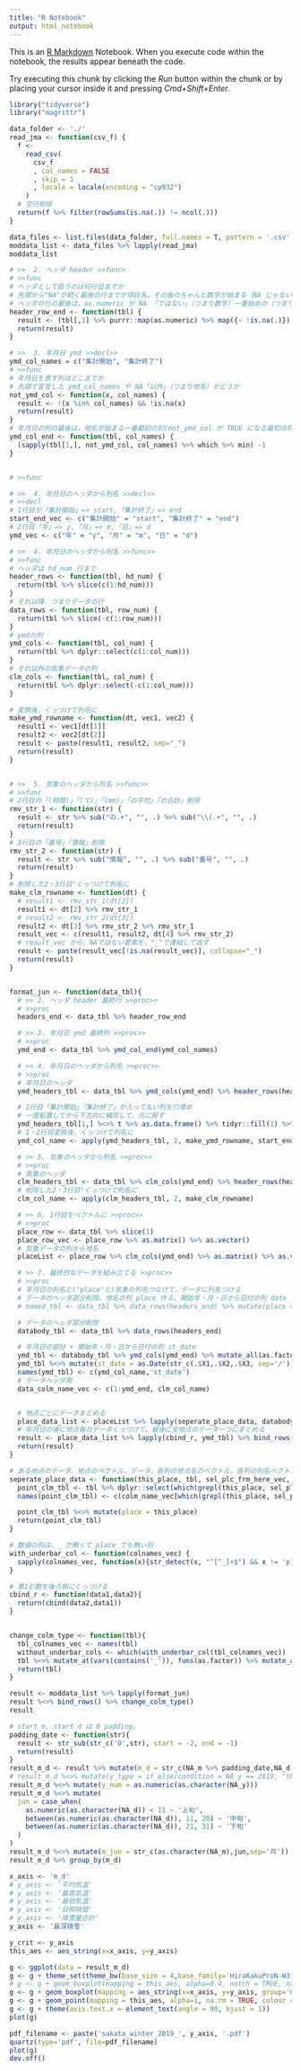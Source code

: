 ```yaml
---
title: "R Notebook"
output: html_notebook
---
```


This is an [R Markdown](http://rmarkdown.rstudio.com) Notebook. When you execute code within the notebook, the results appear beneath the code. 

Try executing this chunk by clicking the *Run* button within the chunk or by placing your cursor inside it and pressing *Cmd+Shift+Enter*. 

```r
library("tidyverse")
library("magrittr")

```

```r
data_folder <- './'
read_jma <- function(csv_f) {
  f <-
    read_csv(
      csv_f
      , col_names = FALSE
      , skip = 1
      , locale = locale(encoding = "cp932")
    )
  # 空行削除
  return(f %>% filter(rowSums(is.na(.)) != ncol(.)))
}

data_files <- list.files(data_folder, full.names = T, pattern = '.csv')
moddata_list <- data_files %>% lapply(read_jma)
moddata_list


```
```r
# >>  2. ヘッダ header >>func>
# >>func
# ヘッダとして扱うのは何行目までか
# 先頭から"NA"が続く最後の行までが項目名。その後のちゃんと数字が始まる（NA じゃない）行からがデータ。
# ヘッダの行の最後は，as.numeric が NA 「ではない」（つまり数字）一番始めの（つまりデータの始まる）行の一つ前まで
header_row_end <- function(tbl) {
  result <- (tbl[,1] %>% purrr::map(as.numeric) %>% map({~ !is.na(.)}) %>% flatten_lgl %>% which %>% min)-1
  return(result)
}

# >>  3. 年月日 ymd >>decl>>
ymd_col_names = c("集計開始", "集計終了")
# >>func
# 年月日を表す列はどこまでか
# 先頭で宣言した ymd_col_names や NA「以外」（つまり地名）かどうか
not_ymd_col <- function(x, col_names) {
  result <- !(x %in% col_names) && !is.na(x)
  return(result)
}
# 年月日の列の最後は，地名が始まる一番最初の列(not_ymd_col が TRUE になる最初の列)の，1つ前
ymd_col_end <- function(tbl, col_names) {
  (sapply(tbl[1,], not_ymd_col, col_names) %>% which %>% min) -1
}


# >>func

# >>  4. 年月日のヘッダから列名 >>decl>>
# >>decl
# 1行目が「集計開始」=> start,「集計終了」=> end
start_end_vec <- c("集計開始" = "start", "集計終了" = "end")
# 2行目「年」=> y,「月」=> m,「日」=> d
ymd_vec <- c("年" = "y", "月" = "m", "日" = "d")

# >>  4. 年月日のヘッダから列名 >>func>>
# >>func
# ヘッダは hd_num 行まで
header_rows <- function(tbl, hd_num) {
  return(tbl %>% slice(c(1:hd_num)))
}
# それ以降，つまりデータの行
data_rows <- function(tbl, row_num) {
  return(tbl %>% slice(-c(1:row_num)))
}
# ymdの列
ymd_cols <- function(tbl, col_num) {
  return(tbl %>% dplyr::select(c(1:col_num)))
}
# それ以外の気象データの列
clm_cols <- function(tbl, col_num) {
  return(tbl %>% dplyr::select(-c(1:col_num)))
}

# 変換後，くっつけて列名に
make_ymd_rowname <- function(dt, vec1, vec2) {
  result1 <- vec1[dt[1]]
  result2 <- vec2[dt[2]]
  result <- paste(result1, result2, sep="_")
  return(result)
}


# >>  5. 気象のヘッダから列名 >>func>>
# >>func
# 2行目の「(時間)」「(℃)」「(mm)」「の平均」「の合計」削除
rmv_str_1 <- function(str) {
  result <- str %>% sub("の.+", "", .) %>% sub("\\(.+", "", .)
  return(result)
}
# 3行目の「番号」「情報」削除
rmv_str_2 <- function(str) {
  result <- str %>% sub("情報", "", .) %>% sub("番号", "", .)
  return(result)
}
# 削除した2・3行目"くっつけて列名に
make_clm_rowname <- function(dt) {
  # result1 <- rmv_str_1(dt[2])
  result1 <- dt[2] %>% rmv_str_1
  # result2 <- rmv_str_2(dt[3])
  result2 <- dt[3] %>% rmv_str_2 %>% rmv_str_1
  result_vec <- c(result1, result2, dt[4] %>% rmv_str_2)
  # result_vec から，NAではない要素を，"_"で連結して返す
  result <- paste(result_vec[!is.na(result_vec)], collapse="_")
  return(result)
}


format_jun <- function(data_tbl){
  # >> 2. ヘッダ header 最終行 >>proc>>
  # >>proc
  headers_end <- data_tbl %>% header_row_end

  # >> 3. 年月日 ymd 最終列 >>proc>>
  # >>proc
  ymd_end <- data_tbl %>% ymd_col_end(ymd_col_names)

  # >> 4. 年月日のヘッダから列名 >>proc>>
  # >>proc
  # 年月日のヘッダ
  ymd_headers_tbl <- data_tbl %>% ymd_cols(ymd_end) %>% header_rows(headers_end)

  # 1行目「集計開始」「集計終了」が入ってない列を穴埋め
  # 一度転置してから下方向に補完して，元に戻す
  ymd_headers_tbl[1,] %<>% t %>% as.data.frame() %>% tidyr::fill(1) %>% t
  # 1・2行目変換後，くっつけて列名に
  ymd_col_name <- apply(ymd_headers_tbl, 2, make_ymd_rowname, start_end_vec, ymd_vec)

  # >> 5. 気象のヘッダから列名 >>proc>>
  # >>proc
  # 気象のヘッダ
  clm_headers_tbl <- data_tbl %>% clm_cols(ymd_end) %>% header_rows(headers_end)
  # 削除した2・3行目"くっつけて列名に
  clm_col_name <- apply(clm_headers_tbl, 2, make_clm_rowname)

  # >> 6. 1行目をベクトルに >>proc>>
  # >>proc
  place_row <- data_tbl %>% slice(1)
  place_row_vec <- place_row %>% as.matrix() %>% as.vector()
  # 気象データの列から地名
  placeList <- place_row %>% clm_cols(ymd_end) %>% as.matrix() %>% as.vector() %>% unique

  # >> 7. 最終的なデータを組み立てる >>proc>>
  # >>proc
  # 年月日の列名と("place"と)気象の列名つなげて，データに列名つける
  # データのヘッダ部分削除。地名の列 place 作る。開始年・月・日から日付の列 date 作る。date，年月日，地名，データの順に並べる
  # named_tbl <- data_tbl %>% data_rows(headers_end) %>% mutate(place = placeList[1]) %>% mutate(date = as.Date(str_c(.$X1,.$X2,.$X3, sep='/'))) %>% dplyr::select(date, c(1:ymd_end), place, which(grepl(placeList[1], place_row_vec)))

  # データのヘッダ部分削除
  databody_tbl <- data_tbl %>% data_rows(headers_end)

  # 年月日の部分 + 開始年・月・日から日付の列 st_date
  ymd_tbl <- databody_tbl %>% ymd_cols(ymd_end) %>% mutate_all(as.factor)
  ymd_tbl %<>% mutate(st_date = as.Date(str_c(.$X1,.$X2,.$X3, sep='/')))
  names(ymd_tbl) <- c(ymd_col_name,'st_date')
  # データヘッダ用
  data_colm_name_vec <- c(1:ymd_end, clm_col_name)


  # 地点ごとにデータまとめる
  place_data_list <- placeList %>% lapply(seperate_place_data, databody_tbl, place_row_vec, data_colm_name_vec)
  # 年月日の後に地点毎のデータくっつけて，最後に全地点のデータ一つにまとめる
  result <- place_data_list %>% lapply(cbind_r, ymd_tbl) %>% bind_rows()
  return(result)
}

# ある地点のデータ。地点のベクトル，データ，各列の地点名のベクトル，各列の列名ベクトル。 データからその地点のもの取り出し，列名付けて地名の列つけて返す。
seperate_place_data <- function(this_place, tbl, sel_plc_frm_here_vec, colm_name_vec){
  point_clm_tbl <- tbl %>% dplyr::select(which(grepl(this_place, sel_plc_frm_here_vec)))
  names(point_clm_tbl) <- c(colm_name_vec[which(grepl(this_place, sel_plc_frm_here_vec))])

  point_clm_tbl %<>% mutate(place = this_place)
  return(point_clm_tbl)
}

# 数値の列は，_ が無くて place でも無い列
with_underbar_col <- function(colnames_vec) {
  sapply(colnames_vec, function(x){str_detect(x, "^[^_]+$") && x != 'place'})
}

# 第1引数を後ろ側にくっつける
cbind_r <- function(data1,data2){
  return(cbind(data2,data1))
}


change_colm_type <- function(tbl){
  tbl_colnames_vec <- names(tbl)
  without_underbar_cols <- which(with_underbar_col(tbl_colnames_vec))
  tbl %<>% mutate_at(vars(contains('_')), funs(as.factor)) %>% mutate_at(vars(without_underbar_cols), funs(as.numeric)) %>% mutate(place = as.factor(place)) %>% mutate(st_date = as.Date(st_date))
  return(tbl)
}


```

```r
result <- moddata_list %>% lapply(format_jun)
result %<>% bind_rows() %>% change_colm_type()
result

# start_m, start_d は 0 padding。
padding_date <- function(str){
  result <- str_sub(str_c('0',str), start = -2, end = -1)
  return(result)
}
result_m_d <- result %>% mutate(m_d = str_c(NA_m %>% padding_date,NA_d %>% padding_date,sep='/') %>% as.factor)
# result_m_d %<>% mutate(y_type = if_else(condition = NA_y == 2019, "this", "prev"))
result_m_d %<>% mutate(y_num = as.numeric(as.character(NA_y)))
result_m_d %<>% mutate(
  jun = case_when(
    as.numeric(as.character(NA_d)) < 11 ~ '上旬',
    between(as.numeric(as.character(NA_d)), 11, 20) ~ '中旬',
    between(as.numeric(as.character(NA_d)), 21, 31) ~ '下旬'
  )
)
result_m_d %<>% mutate(m_jun = str_c(as.character(NA_m),jun,sep='月'))
result_m_d %>% group_by(m_d)
```

```r
x_axis <- 'm_d'
# y_axis <- '平均気温'
# y_axis <- '最高気温'
# y_axis <- '最低気温'
# y_axis <- '日照時間'
# y_axis <- '降雪量合計'
y_axis <- '最深積雪'

y_crit <- y_axis
this_aes <- aes_string(x=x_axis, y=y_axis)

g <- ggplot(data = result_m_d)
g <- g + theme_set(theme_bw(base_size = 4,base_family='HiraKakuProN-W3'))
# g <- g + geom_boxplot(mapping = this_aes, alpha=0.4, notch = TRUE, na.rm = TRUE, colour = '#00009999',data=result_m_d %>% filter(NA_y!='2019'))
g <- g + geom_boxplot(mapping = aes_string(x=x_axis, y=y_axis, group='m_jun'), alpha=0.4, notch = TRUE, na.rm = TRUE, colour = '#00009999',data=result_m_d %>% filter(y_num > 2008) %>% group_by(m_jun))
g <- g + geom_point(mapping = this_aes, alpha=1, na.rm = TRUE, colour = '#99000099',data=result_m_d %>% filter((NA_y=='2019' & NA_m==12) | (NA_y=='2020' & as.numeric(as.character(NA_m))<3)))
g <- g + theme(axis.text.x = element_text(angle = 90, hjust = 1))
plot(g)
```

```r
pdf_filename <- paste('sakata_winter_2019_', y_axis, '.pdf') 
quartz(type='pdf', file=pdf_filename)
plot(g)
dev.off()
```

